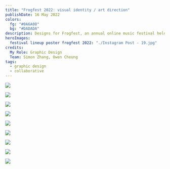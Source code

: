 ```yaml
---
title: "Frogfest 2022: visual identity / art direction"
publishDate: 16 May 2022
colors:
  fg: "#0A6A08"
  bg: "#DADADA"
description: Designs for Frogfest, an annual online music festival held in the video game final fantasy 14 with a bunch of friends
heroImages:
  festival lineup poster frogfest 2022: "./Instagram Post - 19.jpg"
credits:
  My Role: Graphic Design
  Team: Simon Zhang, Owen Cheung
tags:
  - graphic design
  - collaborative
---
```


![](<./Instagram post - 20.jpg>)

![](<./Instagram post - 22.jpg>)

![](<./Billboard Mockup 03.png>)

![](<./Instagram post - 23.jpg>)

![](<./Instagram post - 24.jpg>)

![](<./Instagram post - 27.jpg>)

![](<./Instagram post - 28.jpg>)

![](<./Instagram post - 29.jpg>)

![](<./Instagram post - 30.jpg>)
